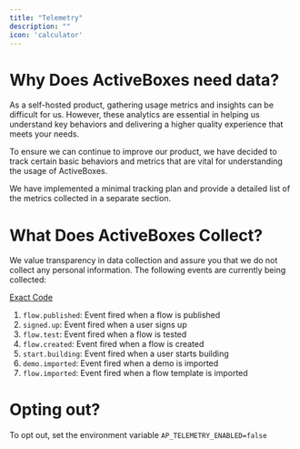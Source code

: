 ```yaml
---
title: "Telemetry"
description: ""
icon: 'calculator'
---
```


# Why Does ActiveBoxes need data?

As a self-hosted product, gathering usage metrics and insights can be difficult for us. However, these analytics are essential in helping us understand key behaviors and delivering a higher quality experience that meets your needs.

To ensure we can continue to improve our product, we have decided to track certain basic behaviors and metrics that are vital for understanding the usage of ActiveBoxes.

We have implemented a minimal tracking plan and provide a detailed list of the metrics collected in a separate section.


# What Does ActiveBoxes Collect?

We value transparency in data collection and assure you that we do not collect any personal information. The following events are currently being collected:

[Exact Code](https://github.com/activeboxes/activeboxes/blob/main/packages/shared/src/lib/common/telemetry.ts)

1. `flow.published`: Event fired when a flow is published
2. `signed.up`: Event fired when a user signs up
3. `flow.test`: Event fired when a flow is tested
4. `flow.created`: Event fired when a flow is created
5. `start.building`: Event fired when a user starts building
6. `demo.imported`: Event fired when a demo is imported
7. `flow.imported`: Event fired when a flow template is imported

# Opting out?

To opt out, set the environment variable `AP_TELEMETRY_ENABLED=false`